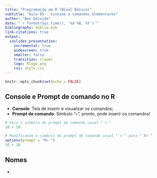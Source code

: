 ```yaml
---
title: "Programação em R (Nível Básico)"
subtitle: "Aula 05 - Sintaxe e comandos elementares"
author: "Ben Deivide"
date: "`r format(Sys.time(), '%d %B, %Y')`"
bibliography: biblio.bib
link-citations: true
output: 
  ioslides_presentation:
    incremental: true
    widescreen: true
    smaller: false
    transition: slower
    logo: Rlogo.png
    css: style.css
---
```


```r
knitr::opts_chunk$set(echo = FALSE)
```

## Console e Prompt de comando no R

- **Console**: Tela de inserir e visualizar os comandos;
- **Prompt de comando**: Símbolo "`>`", pronto, pode inserir os comandos!

```r
# Veja o símbolo do prompt de comando usual "`>`"
10 + 10
```

```r
# Modificando o símbolo do prompt de comando usual "`>`" para "`R>`"
options(prompt = "R> ")
10 + 10
```



## Nomes

- 

